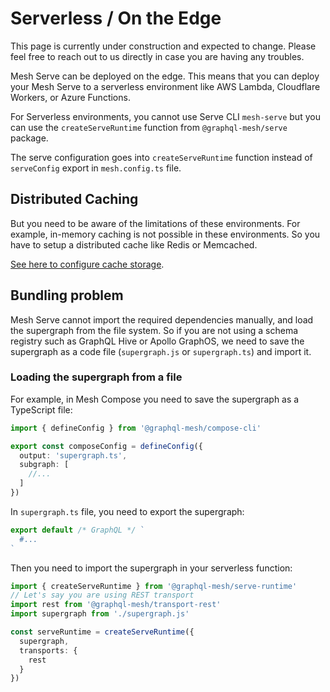 
# Serverless / On the Edge

<Callout>
  This page is currently under construction and expected to change. Please feel free to reach out to
  us directly in case you are having any troubles.
</Callout>

Mesh Serve can be deployed on the edge. This means that you can deploy your Mesh Serve to a
serverless environment like AWS Lambda, Cloudflare Workers, or Azure Functions.

For Serverless environments, you cannot use Serve CLI `mesh-serve` but you can use the
`createServeRuntime` function from `@graphql-mesh/serve` package.

The serve configuration goes into `createServeRuntime` function instead of `serveConfig` export in
`mesh.config.ts` file.

## Distributed Caching

But you need to be aware of the limitations of these environments. For example, in-memory caching is
not possible in these environments. So you have to setup a distributed cache like Redis or
Memcached.

[See here to configure cache storage](/v1/serve/features/performance).

## Bundling problem

Mesh Serve cannot import the required dependencies manually, and load the supergraph from the file
system. So if you are not using a schema registry such as GraphQL Hive or Apollo GraphOS, we need to
save the supergraph as a code file (`supergraph.js` or `supergraph.ts`) and import it.

### Loading the supergraph from a file

For example, in Mesh Compose you need to save the supergraph as a TypeScript file:

```ts filename="mesh.config.ts"
import { defineConfig } from '@graphql-mesh/compose-cli'

export const composeConfig = defineConfig({
  output: 'supergraph.ts',
  subgraph: [
    //...
  ]
})
```

In `supergraph.ts` file, you need to export the supergraph:

```ts
export default /* GraphQL */ `
  #...
`
```

Then you need to import the supergraph in your serverless function:

```ts
import { createServeRuntime } from '@graphql-mesh/serve-runtime'
// Let's say you are using REST transport
import rest from '@graphql-mesh/transport-rest'
import supergraph from './supergraph.js'

const serveRuntime = createServeRuntime({
  supergraph,
  transports: {
    rest
  }
})
```
